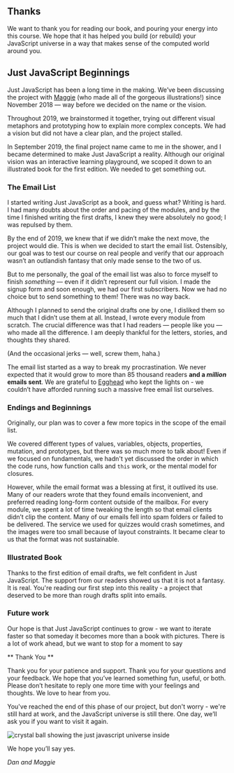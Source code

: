 ## Thanks

We want to thank you for reading our book, and pouring your energy into this course. We hope that it has helped you build (or rebuild) your JavaScript universe in a way that makes sense of the computed world around you.

## Just JavaScript Beginnings

Just JavaScript has been a long time in the making. We’ve been discussing the project with [Maggie](http://maggieappleton.com/) (who made all of the gorgeous illustrations!) since November 2018 — way before we decided on the name or the vision.

Throughout 2019, we brainstormed it together, trying out different visual metaphors and prototyping how to explain more complex concepts. We had a vision but did not have a clear plan, and the project stalled.

In September 2019, the final project name came to me in the shower, and I became determined to make Just JavaScript a reality. Although our original vision was an interactive learning playground, we scoped it down to an illustrated book for the first edition. We needed to get something out.

### The Email List

I started writing Just JavaScript as a book, and guess what? Writing is hard. I had many doubts about the order and pacing of the modules, and by the time I finished writing the first drafts, I knew they were absolutely no good; I was repulsed by them.

By the end of 2019, we knew that if we didn’t make the next move, the project would die. This is when we decided to start the email list. Ostensibly, our goal was to test our course on real people and verify that our approach wasn’t an outlandish fantasy that only made sense to the two of us.

But to me personally, the goal of the email list was also to force myself to finish *something* — even if it didn’t represent our full vision. I made the signup form and soon enough, we had our first subscribers. Now we had no choice but to send something to them! There was no way back.

Although I planned to send the original drafts one by one, I disliked them so much that I didn’t use them at all. Instead, I wrote every module from scratch. The crucial difference was that I had readers — people like you — who made all the difference. I am deeply thankful for the letters, stories, and thoughts they shared.

(And the occasional jerks — well, screw them, haha.)

The email list started as a way to break my procrastination. We never expected that it would grow to more than 85 thousand readers **and a *million* emails sent**. We are grateful to [Egghead](https://egghead.io/) who kept the lights on - we couldn’t have afforded running such a massive free email list ourselves.

### Endings and Beginnings

Originally, our plan was to cover a few more topics in the scope of the email list.

We covered different types of values, variables, objects, properties, mutation, and prototypes, but there was so much more to talk about! Even if we focused on fundamentals, we hadn't yet discussed the order in which the code runs, how function calls and `this` work, or the mental model for closures.

However, while the email format was a blessing at first, it outlived its use. Many of our readers wrote that they found emails inconvenient, and preferred reading long-form content outside of the mailbox. For every module, we spent a lot of time tweaking the length so that email clients didn’t clip the content. Many of our emails fell into spam folders or failed to be delivered. The service we used for quizzes would crash sometimes, and the images were too small because of layout constraints. It became clear to us that the format was not sustainable.

### Illustrated Book

Thanks to the first edition of email drafts, we felt confident in Just JavaScript. The support from our readers showed us that it is not a fantasy. It is real. You're reading our first step into this reality - a project that deserved to be more than rough drafts split into emails.

### Future work

Our hope is that Just JavaScript continues to grow - we want to iterate faster so that someday it becomes more than a book with pictures. There is a lot of work ahead, but we want to stop for a moment to say

** Thank You **

Thank you for your patience and support. Thank you for your questions and your feedback. We hope that you’ve learned something fun, useful, or both. Please don’t hesitate to reply one more time with your feelings and thoughts. We love to hear from you.

You've reached the end of this phase of our project, but don't worry - we're still hard at work, and the JavaScript universe is still there. One day, we’ll ask you if you want to visit it again.

![crystal ball showing the just javascript universe inside](https://res.cloudinary.com/dg3gyk0gu/image/upload/v1595982100/just-javascript-email-images/jj10/crystal.png)

We hope you’ll say yes.

*Dan and Maggie*
